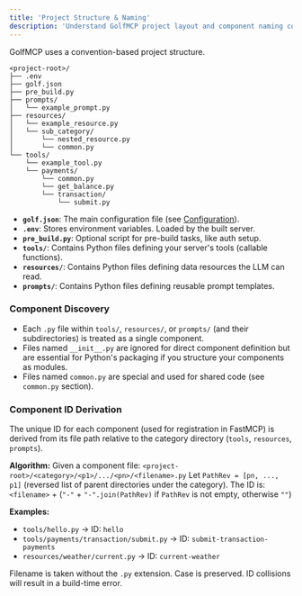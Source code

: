 ```yaml
---
title: 'Project Structure & Naming'
description: 'Understand GolfMCP project layout and component naming conventions.'
---
```


GolfMCP uses a convention-based project structure.

```
<project-root>/
├── .env
├── golf.json
├── pre_build.py
├── prompts/
│   └── example_prompt.py
├── resources/
│   └── example_resource.py
│   └── sub_category/
│       └── nested_resource.py
│       └── common.py
└── tools/
    └── example_tool.py
    └── payments/
        └── common.py
        └── get_balance.py
        └── transaction/
            └── submit.py
```

*   **`golf.json`**: The main configuration file (see [Configuration](/golf-mcp-framework/configuration)).
*   **`.env`**: Stores environment variables. Loaded by the built server.
*   **`pre_build.py`**: Optional script for pre-build tasks, like auth setup.
*   **`tools/`**: Contains Python files defining your server's tools (callable functions).
*   **`resources/`**: Contains Python files defining data resources the LLM can read.
*   **`prompts/`**: Contains Python files defining reusable prompt templates.

### Component Discovery

*   Each `.py` file within `tools/`, `resources/`, or `prompts/` (and their subdirectories) is treated as a single component.
*   Files named `__init__.py` are ignored for direct component definition but are essential for Python's packaging if you structure your components as modules.
*   Files named `common.py` are special and used for shared code (see `common.py` section).

### Component ID Derivation

The unique ID for each component (used for registration in FastMCP) is derived from its file path relative to the category directory (`tools`, `resources`, `prompts`).

**Algorithm:**
Given a component file: `<project-root>/<category>/<p1>/.../<pn>/<filename>.py`
Let `PathRev = [pn, ..., p1]` (reversed list of parent directories under the category).
The ID is: `<filename>` + (`"-"` + `"-".join(PathRev)` if `PathRev` is not empty, otherwise `""`)

**Examples:**

*   `tools/hello.py`                 -> ID: `hello`
*   `tools/payments/transaction/submit.py` -> ID: `submit-transaction-payments`
*   `resources/weather/current.py`   -> ID: `current-weather`

Filename is taken without the `.py` extension. Case is preserved. ID collisions will result in a build-time error. 
